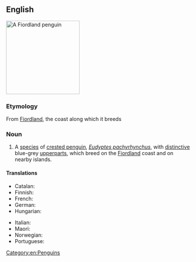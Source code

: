 ==English==
{{wikipedia}}
[[Image:Fiordland penguin (Mattern).jpg|200px|right|thumb|A Fiordland penguin]]
{{wikispecies|Eudyptes pachyrhynchus}}

===Etymology===
From [[w:Fiordland|Fiordland]], the coast along which it breeds

===Noun===
{{en-noun}}

# A [[species]] of [[crested penguin]], ''[[Eudyptes pachyrhynchus]]'', with [[distinctive]] blue-grey [[upperparts]], which breed on the [[Fiordland]] coast and on nearby islands.

====Translations====
{{trans-top|Penguin}}
* Catalan: {{t|ca|pingüí de Fiordland|m}}
* Finnish: {{t+|fi|vuonopingviini}}
* French: {{t+|fr|gorfou du Fiordland|m}}
* German: {{t+|de|Dickschnabelpinguin|m}}
* Hungarian: {{t|hu|fjordlandi pingvin}}
{{trans-mid}}
* Italian: {{t|it|pinguino del Fiordland|m}}
* Maori: {{t|mi|pokotiwha}}
* Norwegian: {{t|no|skogpingvin}}
* Portuguese: {{t|pt|pinguim de Fiordland}}
{{trans-bottom}}
[[Category:en:Penguins]]